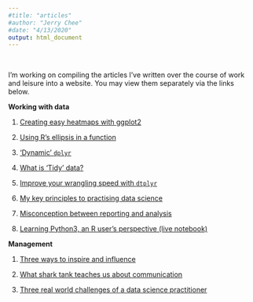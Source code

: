 ```yaml
---
#title: "articles"
#author: "Jerry Chee"
#date: "4/13/2020"
output: html_document
---
```

\  

I'm working on compiling the articles I've written over the course of work and leisure into a website. You may view them separately via the links below.


**Working with data**

1. [Creating easy heatmaps with ggplot2](https://github.com/jerrycheewy/aRticles/blob/master/IntroHeatmap.md)

2. [Using R's ellipsis in a function](https://github.com/jerrycheewy/aRticles/blob/master/Using_ellipsis.md)

3. ['Dynamic' `dplyr`](https://github.com/jerrycheewy/aRticles/blob/master/dynamic_dplyr_verb.md)

4. [What is 'Tidy' data?](https://github.com/jerrycheewy/aRticles/blob/master/tidydata.md)

5. [Improve your wrangling speed with `dtplyr`](https://www.linkedin.com/pulse/improve-your-wrangling-speed-dtplyr-jerry-chee/)

6. [My key principles to practising data science](https://www.linkedin.com/pulse/my-key-principles-practising-data-science-jerry-chee/)

7. [Misconception between reporting and analysis](https://www.linkedin.com/pulse/misconception-between-reporting-analysis-jerry-chee/)

8. [Learning Python3, an R user's perspective (live notebook)](https://github.com/jerrycheewy/aRticles/blob/master/Learn_Python.ipynb)


**Management**

1. [Three ways to inspire and influence](https://www.linkedin.com/pulse/20141209033506-63162631-3-ways-to-inspire-and-influence/)

2. [What shark tank teaches us about communication](https://www.linkedin.com/pulse/what-shark-tank-teaches-us-communication-jerry-chee-weiyang/)

3. [Three real world challenges of a data science practitioner](https://www.linkedin.com/pulse/3-real-world-challenges-data-scientist-hint-none-them-jerry-chee/)